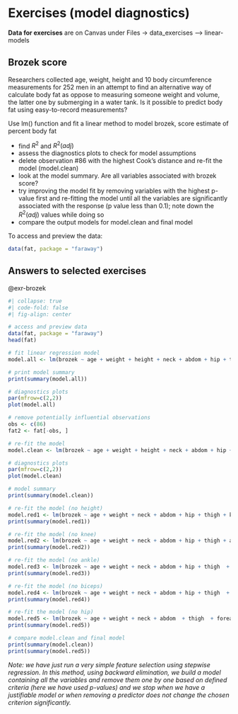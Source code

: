 # Exercises (model diagnostics) {.unnumbered}

**Data for exercises** are on Canvas under Files -> data_exercises --> linear-models


::: {#exr-brozek}

## Brozek score

Researchers collected age, weight, height and 10 body circumference measurements for 252 men in an attempt to find an alternative way of calculate body fat as oppose to measuring someone weight and volume, the latter one by submerging in a water tank. Is it possible to predict body fat using easy-to-record measurements?

Use lm() function and fit a linear method to model brozek, score estimate of percent body fat

- find $R^2$ and $R^2(adj)$
- assess the diagnostics plots to check for model assumptions
- delete observation #86 with the highest Cook's distance and re-fit the model (model.clean)
- look at the model summary. Are all variables associated with brozek score?
- try improving the model fit by removing variables with the highest p-value first and re-fitting the model until all the variables are significantly associated with the response (p value less than 0.1); note down the $R^2(adj)$ values while doing so
- compare the output models for model.clean and final model

:::


To access and preview the data:
```r
data(fat, package = "faraway")
```

## Answers to selected exercises {-}

::: {.solution}

@exr-brozek

:::


```r
#| collapse: true
#| code-fold: false
#| fig-align: center

# access and preview data
data(fat, package = "faraway")
head(fat)

# fit linear regression model
model.all <- lm(brozek ~ age + weight + height + neck + abdom + hip + thigh + knee + ankle + biceps + forearm + wrist, data = fat)

# print model summary
print(summary(model.all))

# diagnostics plots
par(mfrow=c(2,2))
plot(model.all)

# remove potentially influential observations
obs <- c(86)
fat2 <- fat[-obs, ]

# re-fit the model
model.clean <- lm(brozek ~ age + weight + height + neck + abdom + hip + thigh + knee + ankle + biceps + forearm + wrist, data = fat)

# diagnostics plots
par(mfrow=c(2,2))
plot(model.clean)

# model summary
print(summary(model.clean))

# re-fit the model (no height)
model.red1 <- lm(brozek ~ age + weight + neck + abdom + hip + thigh + knee + ankle + biceps + forearm + wrist, data = fat)
print(summary(model.red1))

# re-fit the model (no knee)
model.red2 <- lm(brozek ~ age + weight + neck + abdom + hip + thigh + ankle + biceps + forearm + wrist, data = fat)
print(summary(model.red2))

# re-fit the model (no ankle)
model.red3 <- lm(brozek ~ age + weight + neck + abdom + hip + thigh  + biceps + forearm + wrist, data = fat)
print(summary(model.red3))

# re-fit the model (no biceps)
model.red4 <- lm(brozek ~ age + weight + neck + abdom + hip + thigh  + forearm + wrist, data = fat)
print(summary(model.red4))

# re-fit the model (no hip)
model.red5 <- lm(brozek ~ age + weight + neck + abdom  + thigh  + forearm + wrist, data = fat)
print(summary(model.red5))

# compare model.clean and final model
print(summary(model.clean))
print(summary(model.red5))

```

*Note: we have just run a very simple feature selection using stepwise regression. In this method, using backward elimination, we build a model containing all the variables and remove them one by one based on defined criteria (here we have used p-values) and we stop when we have a justifiable model or when removing a predictor does not change the chosen criterion significantly.*
